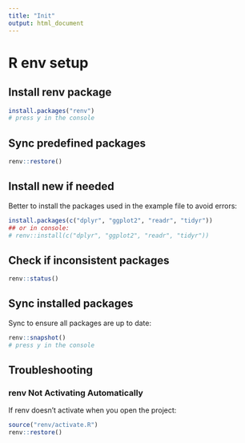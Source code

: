 ```yaml
---
title: "Init"
output: html_document
---
```


# R env setup

## Install renv package

```r
install.packages("renv")
# press y in the console 
```

## Sync predefined packages

```r
renv::restore()
```

## Install new if needed

Better to install the packages used in the example file to avoid errors:

```r
install.packages(c("dplyr", "ggplot2", "readr", "tidyr"))
## or in console:
# renv::install(c("dplyr", "ggplot2", "readr", "tidyr"))
```

## Check if inconsistent packages

```r
renv::status()
```

## Sync installed packages

Sync to ensure all packages are up to date:

```r
renv::snapshot()
# press y in the console
```

## Troubleshooting

### renv Not Activating Automatically

If renv doesn't activate when you open the project:

```r
source("renv/activate.R")
renv::restore()
```
